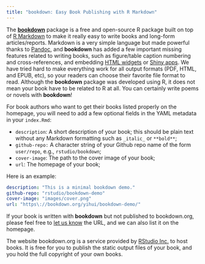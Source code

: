 ```yaml
---
title: "bookdown: Easy Book Publishing with R Markdown"
---
```


The [**bookdown**](https://github.com/rstudio/bookdown) package is a free and open-source R package built on top of [R Markdown](http://rmarkdown.rstudio.com) to make it really easy to write books and long-form articles/reports. Markdown is a very simple language but made powerful thanks to [Pandoc](http://pandoc.org), and **bookdown** has added a few important missing features related to writing books, such as figure/table caption numbering and cross-references, and embedding [HTML widgets](https://htmlwidgets.org) or [Shiny apps](https://shiny.rstudio.com). We have tried hard to make everything work for all output formats (PDF, HTML, and EPUB, etc), so your readers can choose their favorite file format to read. Although the **bookdown** package was developed using R, it does not mean your book have to be related to R at all. You can certainly write poems or novels with **bookdown**!

For book authors who want to get their books listed properly on the homepage, you will need to add a few optional fields in the YAML metadata in your `index.Rmd`:

- `description`: A short description of your book; this should be plain text without any Markdown formatting such as `_italic_` or `**bold**`;
- `github-repo:` A character string of your Github repo name of the form `user/repo`, e.g., `rstudio/bookdown`;
- `cover-image`: The path to the cover image of your book;
- `url`: The homepage of your book;

Here is an example:

```yaml
description: "This is a minimal bookdown demo."
github-repo: "rstudio/bookdown-demo"
cover-image: "images/cover.png"
url: "https\://bookdown.org/yihui/bookdown-demo/"
```

If your book is written with **bookdown** but not published to bookdown.org, please feel free to [let us know](https://github.com/rstudio/bookdown/issues) the URL, and we can also list it on the homepage.

The website bookdown.org is a service provided by [RStudio Inc.](https://www.rstudio.com) to host books. It is free for you to publish the static output files of your book, and you hold the full copyright of your own books.
